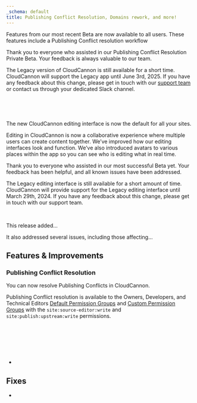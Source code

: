 ```yaml
---
_schema: default
title: Publishing Conflict Resolution, Domains rework, and more!
---
```

Features from our most recent Beta are now available to all users. These features include a Publishing Conflict resolution workflow

Thank you to everyone who assisted in our Publishing Conflict Resolution Private Beta. Your feedback is always valuable to our team.

The Legacy version of CloudCannon is still available for a short time. CloudCannon will support the Legacy app until June 3rd, 2025. If you have any feedback about this change, please get in touch with our [support team](/support/) or contact us through your dedicated Slack channel.

&nbsp;

&nbsp;

The new CloudCannon editing interface is now the default for all your sites.

Editing in CloudCannon is now a collaborative experience where multiple users can create content together. We’ve improved how our editing interfaces look and function. We’ve also introduced avatars to various places within the app so you can see who is editing what in real time.

Thank you to everyone who assisted in our most successful Beta yet. Your feedback has been helpful, and all known issues have been addressed.

The Legacy editing interface is still available for a short amount of time. CloudCannon will provide support for the Legacy editing interface until March 29th, 2024. If you have any feedback about this change, please get in touch with our support team.

&nbsp;

This release added...

It also addressed several issues, including those affecting...

## Features & Improvements

### Publishing Conflict Resolution

You can now resolve Publishing Conflicts in CloudCannon.

Publishing Conflict resolution is available to the Owners, Developers, and Technical Editors [Default Permission Groups](/documentation/articles/what-are-default-permission-groups/) and [Custom Permission Groups](/documentation/articles/what-are-custom-permission-groups/) with the `site:source-editor:write` and `site:publish:upstream:write` permissions.

&nbsp;

&nbsp;

&nbsp;

* &nbsp;

## Fixes

* &nbsp;